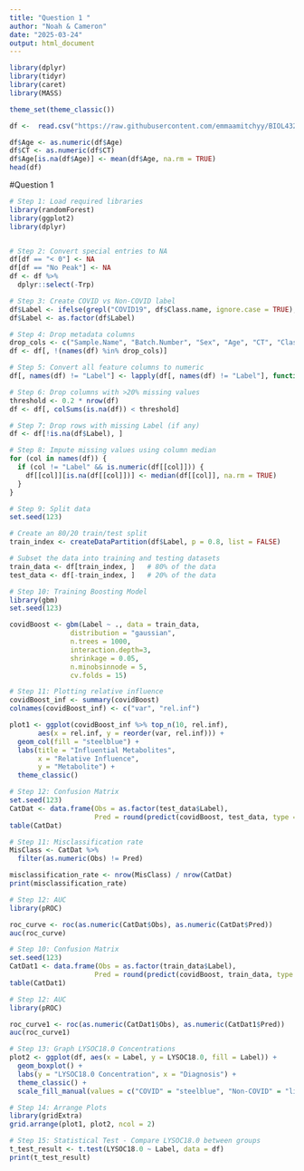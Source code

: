 ```yaml
---
title: "Question 1 "
author: "Noah & Cameron"
date: "2025-03-24"
output: html_document
---
```


```r
library(dplyr)
library(tidyr)
library(caret)
library(MASS)

theme_set(theme_classic())

df <-  read.csv("https://raw.githubusercontent.com/emmaamitchyy/BIOL432_Gr3_Final/refs/heads/main/Data_Input/RawData.csv") # made more concise

df$Age <- as.numeric(df$Age)
df$CT <- as.numeric(df$CT)
df$Age[is.na(df$Age)] <- mean(df$Age, na.rm = TRUE) 
head(df)
```

#Question 1 

```r
# Step 1: Load required libraries 
library(randomForest)
library(ggplot2)
library(dplyr)


# Step 2: Convert special entries to NA
df[df == "< 0"] <- NA
df[df == "No Peak"] <- NA
df <- df %>%
  dplyr::select(-Trp)

# Step 3: Create COVID vs Non-COVID label
df$Label <- ifelse(grepl("COVID19", df$Class.name, ignore.case = TRUE), "COVID", "Non-COVID")
df$Label <- as.factor(df$Label)

# Step 4: Drop metadata columns
drop_cols <- c("Sample.Name", "Batch.Number", "Sex", "Age", "CT", "Class.name")
df <- df[, !(names(df) %in% drop_cols)]

# Step 5: Convert all feature columns to numeric
df[, names(df) != "Label"] <- lapply(df[, names(df) != "Label"], function(x) as.numeric(as.character(x)))

# Step 6: Drop columns with >20% missing values
threshold <- 0.2 * nrow(df)
df <- df[, colSums(is.na(df)) < threshold] 

# Step 7: Drop rows with missing Label (if any)
df <- df[!is.na(df$Label), ]

# Step 8: Impute missing values using column median
for (col in names(df)) {
  if (col != "Label" && is.numeric(df[[col]])) {
    df[[col]][is.na(df[[col]])] <- median(df[[col]], na.rm = TRUE)
  }
}

# Step 9: Split data
set.seed(123)

# Create an 80/20 train/test split
train_index <- createDataPartition(df$Label, p = 0.8, list = FALSE)

# Subset the data into training and testing datasets
train_data <- df[train_index, ]   # 80% of the data
test_data <- df[-train_index, ]   # 20% of the data
```


```r
# Step 10: Training Boosting Model
library(gbm)
set.seed(123)

covidBoost <- gbm(Label ~ ., data = train_data,
               distribution = "gaussian",
               n.trees = 1000,
               interaction.depth=3,
               shrinkage = 0.05,
               n.minobsinnode = 5,
               cv.folds = 15)

# Step 11: Plotting relative influence
covidBoost_inf <- summary(covidBoost)
colnames(covidBoost_inf) <- c("var", "rel.inf")

plot1 <- ggplot(covidBoost_inf %>% top_n(10, rel.inf), 
       aes(x = rel.inf, y = reorder(var, rel.inf))) +
  geom_col(fill = "steelblue") +
  labs(title = "Influential Metabolites",
       x = "Relative Influence",
       y = "Metabolite") +
  theme_classic()
```

```r
# Step 12: Confusion Matrix
set.seed(123)
CatDat <- data.frame(Obs = as.factor(test_data$Label),
                     Pred = round(predict(covidBoost, test_data, type = "response"),0))
table(CatDat)
```

```r
# Step 11: Misclassification rate
MisClass <- CatDat %>% 
  filter(as.numeric(Obs) != Pred)

misclassification_rate <- nrow(MisClass) / nrow(CatDat)
print(misclassification_rate)
```

```r
# Step 12: AUC
library(pROC)

roc_curve <- roc(as.numeric(CatDat$Obs), as.numeric(CatDat$Pred))
auc(roc_curve)
```

```r
# Step 10: Confusion Matrix
set.seed(123)
CatDat1 <- data.frame(Obs = as.factor(train_data$Label),
                     Pred = round(predict(covidBoost, train_data, type = "response"),0))
table(CatDat1)
```

```r
# Step 12: AUC
library(pROC)

roc_curve1 <- roc(as.numeric(CatDat1$Obs), as.numeric(CatDat1$Pred))
auc(roc_curve1)
```

```r
# Step 13: Graph LYSOC18.0 Concentrations
plot2 <- ggplot(df, aes(x = Label, y = LYSOC18.0, fill = Label)) +
  geom_boxplot() +
  labs(y = "LYSOC18.0 Concentration", x = "Diagnosis") +
  theme_classic() +
  scale_fill_manual(values = c("COVID" = "steelblue", "Non-COVID" = "lightblue"))

# Step 14: Arrange Plots
library(gridExtra)
grid.arrange(plot1, plot2, ncol = 2)
```

```r
# Step 15: Statistical Test - Compare LYSOC18.0 between groups
t_test_result <- t.test(LYSOC18.0 ~ Label, data = df)
print(t_test_result)
```



